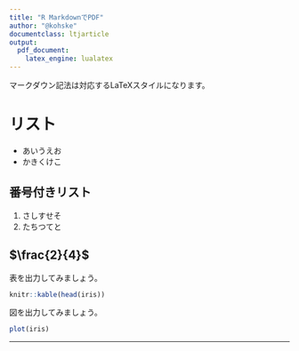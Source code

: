 ```yaml
---
title: "R MarkdownでPDF"
author: "@kohske"
documentclass: ltjarticle
output: 
  pdf_document:
    latex_engine: lualatex
---
```


マークダウン記法は対応するLaTeXスタイルになります。

# リスト

- あいうえお
- かきくけこ

## 番号付きリスト

1. さしすせそ
1. たちつてと

$\frac{2}{4}$  
---

表を出力してみましょう。

```r
knitr::kable(head(iris))
```

図を出力してみましょう。

```r
plot(iris)
```

---